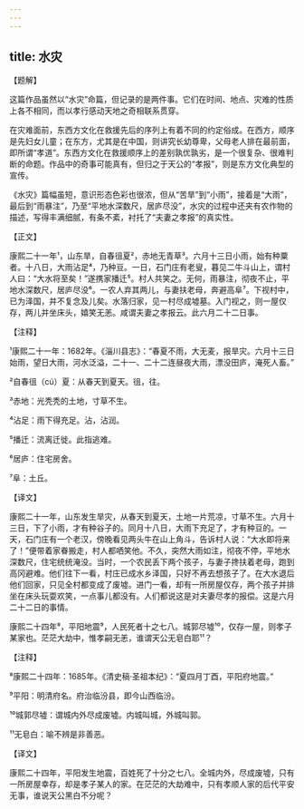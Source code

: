 ```yaml
---
---
---
```

title: 水灾
---




【题解】


这篇作品虽然以“水灾”命篇，但记录的是两件事。它们在时间、地点、灾难的性质上各不相同，而以孝行感动天地之奇相联系贯穿。

在灾难面前，东西方文化在救援先后的序列上有着不同的约定俗成。在西方，顺序是先妇女儿童；在东方，尤其是在中国，则讲究长幼尊卑，父母老人排在最前面，即所谓“孝道”。东西方文化在救援顺序上的差别孰优孰劣，是一个很复杂、很难判断的命题。作品中的奇事可能真有，但归之于天公的“孝报”，则是东方文化典型的宣传。

《水灾》篇幅虽短，意识形态色彩也很浓，但从“苦旱”到“小雨”，接着是“大雨”，最后到“雨暴注”，乃至“平地水深数尺，居庐尽没”，水灾的过程中还夹有农作物的描述，写得丰满细腻，有条不紊，衬托了“夫妻之孝报”的真实性。

【正文】

康熙二十一年¹，山东旱，自春徂夏²，赤地无青草³。六月十三日小雨，始有种粟者。十八日，大雨沾足⁴，乃种豆。一日，石门庄有老叟，暮见二牛斗山上，谓村人曰：“大水将至矣！”遂携家播迁⁵。村人共笑之。无何，雨暴注，彻夜不止，平地水深数尺，居庐尽没⁶。一农人弃其两儿，与妻扶老母，奔避高阜⁷。下视村中，已为泽国，并不复念及儿矣。水落归家，见一村尽成墟墓。入门视之，则一屋仅存，两儿并坐床头，嬉笑无恙。咸谓夫妻之孝报云。此六月二十二日事。





【注释】


¹康熙二十一年：1682年。《淄川县志》：“春夏不雨，大无麦，报旱灾。六月十三日始雨，望日大雨，河水泛溢，二十一、二十二连昼夜大雨，漂没田庐，淹死人畜。”

²自春徂（cú）夏：从春天到夏天。徂，往。

³赤地：光秃秃的土地，寸草不生。

⁴沾足：雨下得充足。沾，沾润。

⁵播迁：流离迁徙。此指逃难。

⁶居庐：住宅房舍。

⁷阜：土丘。





【译文】


康熙二十一年，山东发生旱灾，从春天到夏天，土地一片荒凉，寸草不生。六月十三日，下了小雨，才有种谷子的。同月十八日，大雨下充足了，才有种豆的。一天，石门庄有一个老汉，傍晚看见两头牛在山上角斗，告诉村人说：“大水即将来了！”便带着家眷搬走，村人都哂笑他。不久，突然大雨如注，彻夜不停，平地水深数尺，住宅统统淹没。当时，一个农民丢下两个孩子，与妻子搀扶着老母，跑到高冈避难。他们往下一看，村庄已成水乡泽国，只好不再去想孩子了。在大水退后他们回家，只见全村都变成了废墟。进门一看，却有一所房屋仅存，两个孩子并排坐在床头玩耍欢笑，一点事儿都没有。人们都说这是对夫妻尽孝的报偿。这是六月二十二日的事情。

康熙二十四年⁸，平阳地震⁹，人民死者十之七八。城郭尽墟¹⁰，仅存一屋，则孝子某家也。茫茫大劫中，惟孝嗣无恙，谁谓天公无皂白耶¹¹？





【注释】


⁸康熙二十四年：1685年。《清史稿·圣祖本纪》：“夏四月丁酉，平阳府地震。”

⁹平阳：明清府名。府治临汾县，即今山西临汾。

¹⁰城郭尽墟：谓城内外尽成废墟。内城叫城，外城叫郭。

¹¹无皂白：喻不辨是非善恶。





【译文】


康熙二十四年，平阳发生地震，百姓死了十分之七八。全城内外，尽成废墟，只有一所房屋幸存，却是孝子某人的家。在茫茫的大劫难中，只有孝顺人家的后代平安无事，谁说天公黑白不分呢？